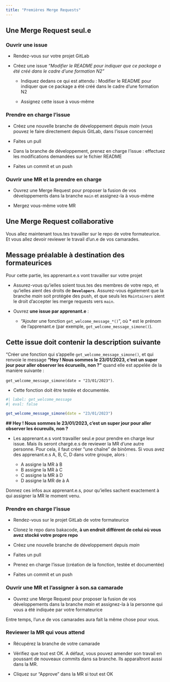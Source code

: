 ```yaml
---
title: "Premières Merge Requests"
---
```


## Une Merge Request seul.e

### Ouvrir une issue

- Rendez-vous sur votre projet GitLab

- Créez une issue *“Modifier le README pour indiquer que ce package a été créé dans le cadre d’une formation N2”*

  - Indiquez dedans ce qui est attendu : Modifier le README pour indiquer que ce package a été créé dans le cadre d’une formation N2
  
  - Assignez cette issue à vous-même
  
### Prendre en charge l’issue

- Créez une nouvelle branche de développement depuis *main* (vous pouvez le faire directement depuis GitLab, dans l’issue concernée)

- Faites un pull

- Dans la branche de développement, prenez en charge l’issue : effectuez les modifications demandées sur le fichier README

- Faites un commit et un push

### Ouvrir une MR et la prendre en charge

- Ouvrez une Merge Request pour proposer la fusion de vos développements dans la branche `main` et assignez-la à vous-même

- Mergez vous-même votre MR

## Une Merge Request collaborative

::: {.callout-note collapse="false"}

Vous allez maintenant tous.tes travailler sur le repo de votre formateurice. Et vous allez devoir reviewer le travail d’un.e de vos camarades.

:::

::: {.callout-important collapse="false"}
## Message préalable à destination des formateurices

Pour cette partie, les apprenant.e.s vont travailler sur votre projet

:::

- Assurez-vous qu’ielles soient tous.tes des membres de votre repo, et qu’ielles aient des droits de **`Developers`**. Assurez-vous également que la branche *main* soit protégée des push, et que seuls les `Maintainers` aient le droit d’accepter les merge requests vers `main`.

- Ouvrez **une issue par apprenant.e** : 

  - "Ajouter une fonction `get_welcome_message_*()`", où * est le prénom de l’apprenant.e (par exemple, `get_welcome_message_simone()`).
  
::: {.callout-tip collapse="false"}
## Cette issue doit contenir la description suivante
  
"Créer une fonction qui s’appelle `get_welcome_message_simone()`, et qui renvoie le message **"Hey ! Nous sommes le 23/01/2023, c'est un super jour pour aller observer les écurueils, non ?"** quand elle est appelée de la manière suivante :
  
`get_welcome_message_simone(date = "23/01/2023")`.

:::  

  - Cette fonction doit être testée et documentée.
  
```r
#| label: get_welcome_message
#| eval: false

get_welcome_message_simone(date = "23/01/2023")

```

::: {.callout-note appearance="minimal"}

**## Hey ! Nous sommes le 23/01/2023, c'est un super jour pour aller observer les écureuils, non ?**

:::

- Les apprenant.e.s vont travailler seul.e pour prendre en charge leur issue. Mais ils seront chargé.e.s de reviewer la MR d’une autre personne. Pour cela, il faut créer "une chaîne" de binômes. Si vous avez des apprenant.e.s A, B, C, D dans votre groupe, alors :

  - A assigne la MR à B
  - B assigne la MR à C
  - C assigne la MR à D
  - D assigne la MR de à A
  
Donnez ces infos aux apprenant.e.s, pour qu’ielles sachent exactement à qui assigner la MR le moment venu.

### Prendre en charge l’issue

- Rendez-vous sur le projet GitLab de votre formateurice

- Clonez le repo dans bakacode, **à un endroit différent de celui où vous avez stocké votre propre repo**

- Créez une nouvelle branche de développement depuis *main*

- Faites un pull

- Prenez en charge l’issue (création de la fonction, testée et documentée)

- Faites un commit et un push

### Ouvrir une MR et l’assigner à son.sa camarade

- Ouvrez une Merge Request pour proposer la fusion de vos développements dans la branche *main* et assignez-la à la personne qui vous a été indiquée par votre formateurice

::: {.callout-note collapse="false"}

Entre temps, l’un.e de vos camarades aura fait la même chose pour vous.

:::

### Reviewer la MR qui vous attend

- Récupérez la branche de votre camarade

- Vérifiez que tout est OK. A défaut, vous pouvez amender son travail en poussant de nouveaux commits dans sa branche. Ils apparaîtront aussi dans la MR.

- Cliquez sur "Approve" dans la MR si tout est OK
